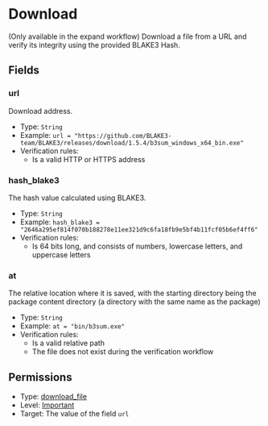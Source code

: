 # Download

[//]: # (This file is automatically generated by script, do not modify it.)

 
(Only available in the expand workflow) Download a file from a URL and verify its integrity using the provided BLAKE3 Hash.

## Fields
### url
Download address.
* Type: `String`  
* Example: `url = "https://github.com/BLAKE3-team/BLAKE3/releases/download/1.5.4/b3sum_windows_x64_bin.exe"` 
* Verification rules:
  * Is a valid HTTP or HTTPS address
### hash_blake3
The hash value calculated using BLAKE3.
* Type: `String`  
* Example: `hash_blake3 = "2646a295ef814f070b188278e11ee321d9c6fa18fb9e5bf4b11fcf05b6ef4ff6"` 
* Verification rules:
  * Is 64 bits long, and consists of numbers, lowercase letters, and uppercase letters
### at
The relative location where it is saved, with the starting directory being the package content directory (a directory with the same name as the package)
* Type: `String`  
* Example: `at = "bin/b3sum.exe"` 
* Verification rules:
  * Is a valid relative path
  * The file does not exist during the verification workflow
## Permissions
* Type: [download_file](/nep/definition/3-permissions.html#download_file)
* Level: [Important](/nep/definition/3-permissions.html#important)
* Target: The value of the field `url`
